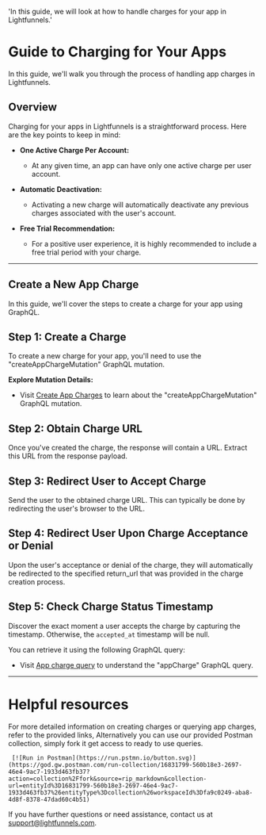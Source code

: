   'In this guide, we will look at how to handle charges for your app in Lightfunnels.'

# Guide to Charging for Your Apps

In this guide, we'll walk you through the process of handling app charges in Lightfunnels.

## Overview

Charging for your apps in Lightfunnels is a straightforward process. Here are the key points to keep in mind:

- **One Active Charge Per Account:**
  - At any given time, an app can have only one active charge per user account.

- **Automatic Deactivation:**
  - Activating a new charge will automatically deactivate any previous charges associated with the user's account.

- **Free Trial Recommendation:**
  - For a positive user experience, it is highly recommended to include a free trial period with your charge.

---

## Create a New App Charge

In this guide, we'll cover the steps to create a charge for your app using GraphQL.

## Step 1: Create a Charge

To create a new charge for your app, you'll need to use the "createAppChargeMutation" GraphQL mutation. 

 **Explore Mutation Details:**
   - Visit [Create App Charges](/app-charges#create-app-charges) to learn about the "createAppChargeMutation" GraphQL mutation.

## Step 2: Obtain Charge URL

Once you've created the charge, the response will contain a URL. Extract this URL from the response payload.

## Step 3: Redirect User to Accept Charge

Send the user to the obtained charge URL. This can typically be done by redirecting the user's browser to the URL.

## Step 4: Redirect User Upon Charge Acceptance or Denial

Upon the user's acceptance or denial of the charge, they will automatically be redirected to the specified return_url that was provided in the charge creation process.

## Step 5: Check Charge Status Timestamp

Discover the exact moment a user accepts the charge by capturing the timestamp. 
Otherwise, the `accepted_at` timestamp will be null. 

You can retrieve it using the following GraphQL query:

   - Visit [App charge query](/app-charges#get-an-app-charge) to understand the "appCharge" GraphQL query.

---

# Helpful resources

For more detailed information on creating charges or querying app charges, refer to the provided links, Alternatively
you can use our provided Postman collection, simply fork it get access to ready to use queries.

	 [![Run in Postman](https://run.pstmn.io/button.svg)](https://god.gw.postman.com/run-collection/16831799-560b18e3-2697-46e4-9ac7-1933d463fb37?action=collection%2Ffork&source=rip_markdown&collection-url=entityId%3D16831799-560b18e3-2697-46e4-9ac7-1933d463fb37%26entityType%3Dcollection%26workspaceId%3Dfa9c0249-aba8-4d8f-8378-47dad60c4b51)

If you have further questions or need assistance, contact us at support@lightfunnels.com.